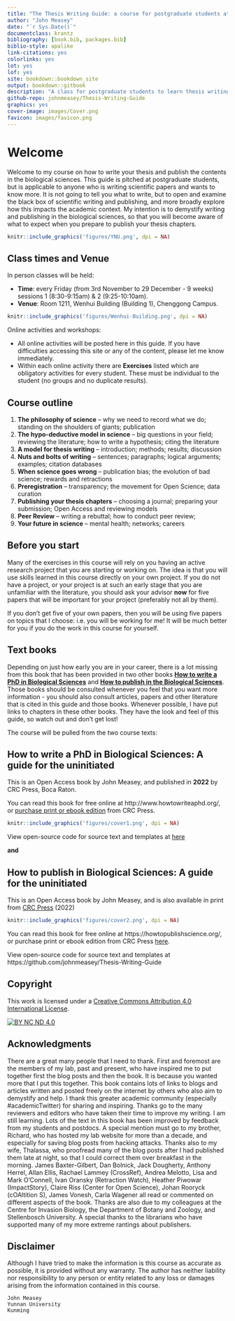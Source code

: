 ---
title: "The Thesis Writing Guide: a course for postgraduate students at Yunnan University"
author: "John Measey"
date: "`r Sys.Date()`"
documentclass: krantz
bibliography: [book.bib, packages.bib]
biblio-style: apalike
link-citations: yes
colorlinks: yes
lot: yes
lof: yes
site: bookdown::bookdown_site
output: bookdown::gitbook
description: "A class for postgraduate students to learn thesis writing at Yunnan University. This course has 18 hours and requires two classes per week for nine weeks. It will be taught on Friday first (8:30-9:15am) and second period (9:25-10:10am). The content of this course is taken from two published books: How to write a PhD in the Biological Sciences, and How to Publish in the Biological Sciences. You can find both books free to read online and these will serve as the course text books."
github-repo: johnmeasey/Thesis-Writing-Guide
graphics: yes
cover-image: images/Cover.png
favicon: images/favicon.png
---



# Welcome {.unnumbered}

Welcome to my course on how to write your thesis and publish the contents in the biological sciences. This guide is pitched at postgraduate students, but is applicable to anyone who is writing scientific papers and wants to know more. It is not going to tell you what to write, but to open and examine the black box of scientific writing and publishing, and more broadly explore how this impacts the academic context. My intention is to demystify writing and publishing in the biological sciences, so that you will become aware of what to expect when you prepare to publish your thesis chapters.


```{r fig.align='centre', out.width = '80%', echo=FALSE, include=identical(knitr:::pandoc_to(), 'html'), fig.link='http://www.ynu.edu.cn/'}
knitr::include_graphics('figures/YNU.png', dpi = NA)
```


## Class times and Venue {.unnumbered}

In person classes will be held:

 - **Time**: every Friday (from 3rd November to 29 December - 9 weeks) sessions 1 (8:30-9:15am) & 2 (9:25-10:10am).
 - **Venue**: Room 1211, Wenhui Building (Building 1), Chenggong Campus.
 
 
```{r fig.align='centre', out.width = '50%', echo=FALSE, include=identical(knitr:::pandoc_to(), 'html'), fig.link='http://www.ynu.edu.cn/'}
knitr::include_graphics('figures/Wenhui-Building.png', dpi = NA)
```

 
 Online activities and workshops:
 
 - All online activities will be posted here in this guide. If you have difficulties accessing this site or any of the content, please let me know immediately.
 - Within each online activity there are **Exercises** listed which are obligatory activities for every student. These must be individual to the student (no groups and no duplicate results).

## Course outline {.unnumbered}

1. **The philosophy of science** – why we need to record what we do; standing on the shoulders of giants; publication
1. **The hypo-deductive model in science** – big questions in your field; reviewing the literature; how to write a hypothesis; citing the literature
1. **A model for thesis writing** – introduction; methods; results; discussion
1. **Nuts and bolts of writing** – sentences; paragraphs; logical arguments; examples; citation databases
1. **When science goes wrong** – publication bias; the evolution of bad science; rewards and retractions
1. **Preregistration** – transparency; the movement for Open Science; data curation
1. **Publishing your thesis chapters** – choosing a journal; preparing your submission; Open Access and reviewing models
1. **Peer Review** – writing a rebuttal; how to conduct peer review; 
1. **Your future in science** – mental health; networks; careers






## Before you start {.unnumbered}

Many of the exercises in this course will rely on you having an active research project that you are starting or working on. The idea is that you will use skills learned in this course directly on your own project. If you do not have a project, or your project is at such an early stage that you are unfamiliar with the literature, you should ask your advisor **now** for five papers that will be important for your project (preferably not all by them). 

If you don't get five of your own papers, then you will be using five papers on topics that I choose: i.e. you will be working for me! It will be much better for you if you do the work in this course for yourself.


## Text books {.unnumbered}


Depending on just how early you are in your career, there is a lot missing from this book that has been provided in two other books [**How to write a PhD in Biological Sciences**](www.howtowriteaphd.org) and [**How to publish in the Biological Sciences**](www.howtopublishscience.org). Those books should be consulted whenever you feel that you want more information - you should also consult articles, papers and other literature that is cited in this guide and those books. Whenever possible, I have put links to chapters in these other books. They have the look and feel of this guide, so watch out and don't get lost!

The course will be pulled from the two course texts:

## How to write a PhD in Biological Sciences: A guide for the uninitiated  {.unnumbered}

This is an Open Access book by John Measey, and published in <b>2022</b> by CRC Press, Boca Raton.

You can read this book for free online at http://www.howtowriteaphd.org/, or [purchase print or ebook edition](https://www.routledge.com/How-to-Write-a-PhD-in-Biological-Sciences-A-Guide-for-the-Uninitiated/Measey/p/book/9781032080208) from CRC Press.


```{r fig.align='centre', out.width = '65%', echo=FALSE, include=identical(knitr:::pandoc_to(), 'html'), fig.link='http://www.howtowriteaphd.org/'}
knitr::include_graphics('figures/cover1.png', dpi = NA)
```


View open-source code for source text and templates at [here](https://github.com/johnmeasey/How-to-write-a-PhD-in-Biological-Sciences)


**and**

## How to publish in Biological Sciences: A guide for the uninitiated {.unnumbered}

This is an Open Access book by John Measey, and is also available in print from [CRC Press](https://www.routledge.com/How-to-Publish-in-Biological-Sciences-A-Guide-for-the-Uninitiated/Measey/p/book/9781032116419) (2022)


```{r fig.align='centre', out.width = '65%', echo=FALSE, include=identical(knitr:::pandoc_to(), 'html'), fig.link='https://howtopublishscience.org/'}
knitr::include_graphics('figures/cover2.png', dpi = NA)
```


You can read this book for free online at https://howtopublishscience.org/, or purchase print or ebook edition from CRC Press [here](https://www.routledge.com/How-to-Publish-in-Biological-Sciences-A-Guide-for-the-Uninitiated/Measey/p/book/9781032116419).

View open-source code for source text and templates at https://github.com/johnmeasey/Thesis-Writing-Guide

## Copyright {.unnumbered}

This work is licensed under a
[Creative Commons Attribution 4.0 International License][cc-by].

[![BY NC ND 4.0][cc-by-image]][cc-by]

[cc-by]: https://creativecommons.org/licenses/by-nc-nd/4.0/
[cc-by-image]: http://mirrors.creativecommons.org/presskit/buttons/88x31/png/by-nc-nd.png
[cc-by-shield]: http://mirrors.creativecommons.org/presskit/buttons/80x15/svg/by-nc-nd.svg



## Acknowledgments {.unnumbered}

There are a great many people that I need to thank. First and foremost are the members of my lab, past and present, who have inspired me to put together first the blog posts and then the book. It is because you wanted more that I put this together. This book contains lots of links to blogs and articles written and posted freely on the internet by others who also aim to demystify and help. I thank this greater academic community (especially \#academicTwitter) for sharing and inspiring. Thanks go to the many reviewers and editors who have taken their time to improve my writing. I am still learning. Lots of the text in this book has been improved by feedback from my students and postdocs. A special mention must go to my brother, Richard, who has hosted my lab website for more than a decade, and especially for saving blog posts from hacking attacks. Thanks also to my wife, Thalassa, who proofread many of the blog posts after I had published them late at night, so that I could correct them over breakfast in the morning. James Baxter-Gilbert, Dan Bolnick, Jack Dougherty, Anthony Herrel, Allan Ellis, Rachael Lammey (CrossRef), Andrea Melotto, Lisa and Mark O'Connell, Ivan Oransky (Retraction Watch), Heather Piwowar (ImpactStory), Claire Riss (Center for Open Science), Johan Rooryck (cOAltition S), James Vonesh, Carla Wagener all read or commented on different aspects of the book. Thanks are also due to my colleagues at the Centre for Invasion Biology, the Department of Botany and Zoology, and Stellenbosch University. A special thanks to the librarians who have supported many of my more extreme rantings about publishers.

## Disclaimer {.unnumbered}

Although I have tried to make the information is this course as accurate as possible, it is provided without any warranty. The author has neither liability nor responsibility to any person or entity related to any loss or damages arising from the information contained in this course.

```{block2, type='flushright', html.tag='p'}
John Measey  
Yunnan University
Kunming
```
